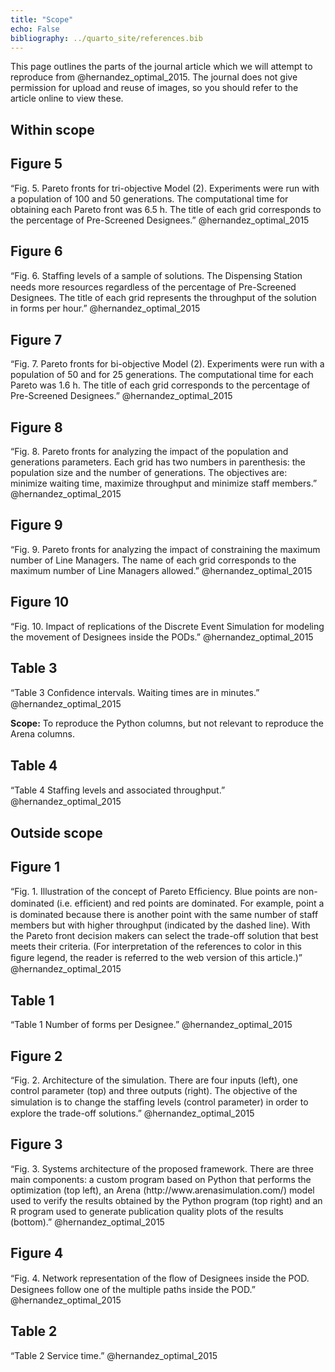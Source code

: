 ```yaml
---
title: "Scope"
echo: False
bibliography: ../quarto_site/references.bib
---
```


This page outlines the parts of the journal article which we will attempt to reproduce from @hernandez_optimal_2015. The journal does not give permission for upload and reuse of images, so you should refer to the article online to view these.

## Within scope

::: {.callout-note appearance="minimal" collapse=true}

## Figure 5

"Fig. 5. Pareto fronts for tri-objective Model (2). Experiments were run with a population of 100 and 50 generations. The computational time for obtaining each Pareto front was 6.5 h. The title of each grid corresponds to the percentage of Pre-Screened Designees." @hernandez_optimal_2015

:::

::: {.callout-note appearance="minimal" collapse=true}

## Figure 6

"Fig. 6. Stafﬁng levels of a sample of solutions. The Dispensing Station needs more resources regardless of the percentage of Pre-Screened Designees. The title of each grid represents the throughput of the solution in forms per hour." @hernandez_optimal_2015

:::

::: {.callout-note appearance="minimal" collapse=true}

## Figure 7

"Fig. 7. Pareto fronts for bi-objective Model (2). Experiments were run with a population of 50 and for 25 generations. The computational time for each Pareto was 1.6 h. The title of each grid corresponds to the percentage of Pre-Screened Designees." @hernandez_optimal_2015

:::

::: {.callout-note appearance="minimal" collapse=true}

## Figure 8

"Fig. 8. Pareto fronts for analyzing the impact of the population and generations parameters. Each grid has two numbers in parenthesis: the population size and the number of generations. The objectives are: minimize waiting time, maximize throughput and minimize staff members." @hernandez_optimal_2015

:::

::: {.callout-note appearance="minimal" collapse=true}

## Figure 9

"Fig. 9. Pareto fronts for analyzing the impact of constraining the maximum number of Line Managers. The name of each grid corresponds to the maximum number of Line Managers allowed." @hernandez_optimal_2015

:::

::: {.callout-note appearance="minimal" collapse=true}

## Figure 10

"Fig. 10. Impact of replications of the Discrete Event Simulation for modeling the movement of Designees inside the PODs." @hernandez_optimal_2015

:::

::: {.callout-note appearance="minimal" collapse=true}

## Table 3

"Table 3 Conﬁdence intervals. Waiting times are in minutes." @hernandez_optimal_2015

**Scope:** To reproduce the Python columns, but not relevant to reproduce the Arena columns.

:::

::: {.callout-note appearance="minimal" collapse=true}

## Table 4

"Table 4 Stafﬁng levels and associated throughput." @hernandez_optimal_2015

:::

## Outside scope

::: {.callout-note appearance="minimal" collapse=true}

## Figure 1

"Fig. 1. Illustration of the concept of Pareto Efﬁciency. Blue points are non- dominated (i.e. efﬁcient) and red points are dominated. For example, point a is dominated because there is another point with the same number of staff members but with higher throughput (indicated by the dashed line). With the Pareto front decision makers can select the trade-off solution that best meets their criteria. (For interpretation of the references to color in this ﬁgure legend, the reader is referred to the web version of this article.)" @hernandez_optimal_2015

:::

::: {.callout-note appearance="minimal" collapse=true}

## Table 1

"Table 1 Number of forms per Designee." @hernandez_optimal_2015

:::

::: {.callout-note appearance="minimal" collapse=true}

## Figure 2

"Fig. 2. Architecture of the simulation. There are four inputs (left), one control parameter (top) and three outputs (right). The objective of the simulation is to change the stafﬁng levels (control parameter) in order to explore the trade-off solutions." @hernandez_optimal_2015

:::

::: {.callout-note appearance="minimal" collapse=true}

## Figure 3

"Fig. 3. Systems architecture of the proposed framework. There are three main components: a custom program based on Python that performs the optimization (top left), an Arena (http://www.arenasimulation.com/) model used to verify the results obtained by the Python program (top right) and an R program used to generate publication quality plots of the results (bottom)." @hernandez_optimal_2015

:::

::: {.callout-note appearance="minimal" collapse=true}

## Figure 4

"Fig. 4. Network representation of the ﬂow of Designees inside the POD. Designees follow one of the multiple paths inside the POD." @hernandez_optimal_2015

:::

::: {.callout-note appearance="minimal" collapse=true}

## Table 2

"Table 2 Service time." @hernandez_optimal_2015

:::